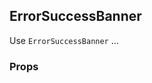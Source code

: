 

<Meta
  decorators={[withKnobs]}
  component={ErrorSuccessBanner}
  title="Banners|ErrorSuccessBanner"
/>

<div style={{ position: 'relative', bottom: '20px' }}>

  ## ErrorSuccessBanner

  Use ``ErrorSuccessBanner`` ...

  ### Props

  <div style={{ position: 'relative', bottom: '20px' }}>
    <Props of={ErrorSuccessBanner} />
  </div>

</div>
